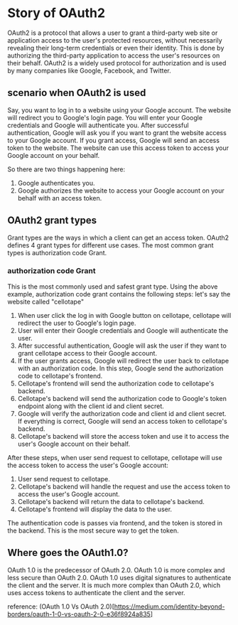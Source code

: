 # Story of OAuth2

OAuth2 is a protocol that allows a user to grant a third-party web site or application access to the user's protected resources, without necessarily revealing their long-term credentials or even their identity. This is done by authorizing the third-party application to access the user's resources on their behalf. OAuth2 is a widely used protocol for authorization and is used by many companies like Google, Facebook, and Twitter.

## scenario when OAuth2 is used
Say, you want to log in to a website using your Google account. The website will redirect you to Google's login page. You will enter your Google credentials and Google will authenticate you. After successful authentication, Google will ask you if you want to grant the website access to your Google account. If you grant access, Google will send an access token to the website. The website can use this access token to access your Google account on your behalf. 

So there are two things happening here:
1. Google authenticates you. 
2. Google authorizes the website to access your Google account on your behalf with an access token.


## OAuth2 grant types
Grant types are the ways in which a client can get an access token. OAuth2 defines 4 grant types for different use cases. The most common grant types is authorization code Grant.

### authorization code Grant
This is the most commonly used and safest grant type. Using the above example, authorization code grant contains the following steps:
let's say the website called "cellotape"
1. When user click the log in with Google button on cellotape, cellotape will redirect the user to Google's login page.
2. User will enter their Google credentials and Google will authenticate the user.
3. After successful authentication, Google will ask the user if they want to grant cellotape access to their Google account.
4. If the user grants access, Google will redirect the user back to cellotape with an authorization code. In this step, Google send the authorization code to cellotape's frontend.
5. Cellotape's frontend will send the authorization code to cellotape's backend. 
6. Cellotape's backend will send the authorization code to Google's token endpoint along with the client id and client secret.
7. Google will verify the authorization code and client id and client secret. If everything is correct, Google will send an access token to cellotape's backend.
8. Cellotape's backend will store the access token and use it to access the user's Google account on their behalf.

After these steps, when user send request to cellotape, cellotape will use the access token to access the user's Google account:
1. User send request to cellotape.
2. Cellotape's backend will handle the request and use the access token to access the user's Google account.
3. Cellotape's backend will return the data to cellotape's backend.
4. Cellotape's frontend will display the data to the user.

The authentication code is passes via frontend, and the token is stored in the backend. This is the most secure way to get the token.

## Where goes the OAuth1.0?
OAuth 1.0 is the predecessor of OAuth 2.0. OAuth 1.0 is more complex and less secure than OAuth 2.0. OAuth 1.0 uses digital signatures to authenticate the client and the server. It is much more complex than OAuth 2.0, which uses access tokens to authenticate the client and the server. 



reference:
(OAuth 1.0 Vs OAuth 2.0)[https://medium.com/identity-beyond-borders/oauth-1-0-vs-oauth-2-0-e36f8924a835]